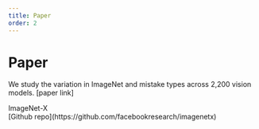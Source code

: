 ```yaml
---
title: Paper
order: 2
---
```


<Content spaceTop spaceBottom color="theme" whiteText> 

# Paper

We study the variation in ImageNet and mistake types across 2,200 vision models. 
[paper link]


</Content>

<a name="content" />

<Content spaceTop>

<Image url="/assets/images/ImageNet-X one-slide.jpg" caption="paper summary" />

</Content>

<Footer columns>
  <div>
  ImageNet-X
  </div>

  <div>
  [Github repo](https://github.com/facebookresearch/imagenetx)  
  </div>
</Footer>
